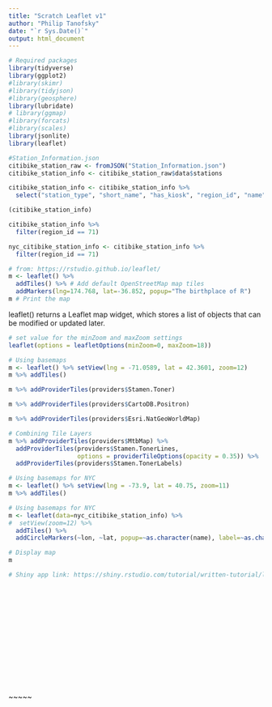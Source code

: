 ```yaml
---
title: "Scratch Leaflet v1"
author: "Philip Tanofsky"
date: "`r Sys.Date()`"
output: html_document
---
```


```r
# Required packages
library(tidyverse)
library(ggplot2)
#library(skimr)
#library(tidyjson)
#library(geosphere)
library(lubridate)
# library(ggmap)
#library(forcats)
#library(scales)
library(jsonlite)
library(leaflet)
```

```r
#Station_Information.json
citibike_station_raw <- fromJSON("Station_Information.json")
citibike_station_info <- citibike_station_raw$data$stations

citibike_station_info <- citibike_station_info %>%
  select("station_type", "short_name", "has_kiosk", "region_id", "name", "lat", "station_id", "external_id", "capacity", "lon", "electric_bike_surcharge_waiver", "legacy_id")

(citibike_station_info)
```

```r
citibike_station_info %>%
  filter(region_id == 71)
```

```r
nyc_citibike_station_info <- citibike_station_info %>%
  filter(region_id == 71)
```

```r
# from: https://rstudio.github.io/leaflet/
m <- leaflet() %>%
  addTiles() %>% # Add default OpenStreetMap map tiles
  addMarkers(lng=174.768, lat=-36.852, popup="The birthplace of R")
m # Print the map
```

leaflet() returns a Leaflet map widget, which stores a list of objects that can be modified or updated later.

```r
# set value for the minZoom and maxZoom settings
leaflet(options = leafletOptions(minZoom=0, maxZoom=18))
```

```r
# Using basemaps
m <- leaflet() %>% setView(lng = -71.0589, lat = 42.3601, zoom=12)
m %>% addTiles()
```

```r
m %>% addProviderTiles(providers$Stamen.Toner)
```

```r
m %>% addProviderTiles(providers$CartoDB.Positron)
```

```r
m %>% addProviderTiles(providers$Esri.NatGeoWorldMap)
```

```r
# Combining Tile Layers
m %>% addProviderTiles(providers$MtbMap) %>%
  addProviderTiles(providers$Stamen.TonerLines,
                   options = providerTileOptions(opacity = 0.35)) %>%
  addProviderTiles(providers$Stamen.TonerLabels)
```

```r
# Using basemaps for NYC
m <- leaflet() %>% setView(lng = -73.9, lat = 40.75, zoom=11)
m %>% addTiles()
```

```r
# Using basemaps for NYC
m <- leaflet(data=nyc_citibike_station_info) %>% 
#  setView(zoom=12) %>%
  addTiles() %>%
  addCircleMarkers(~lon, ~lat, popup=~as.character(name), label=~as.character(name), radius=.5)

# Display map
m
```

```r
# Shiny app link: https://shiny.rstudio.com/tutorial/written-tutorial/lesson2/
```

```r

```

```r

```

```r

```

```r

```

```r

```

```r

```

```r

```

```r

```

```r

```

```r

```

```r

```

```r

```

```r

```

```r

```

```r

```


~~~~~

```r

```

```r

```

```r

```

```r

```

```r

```
